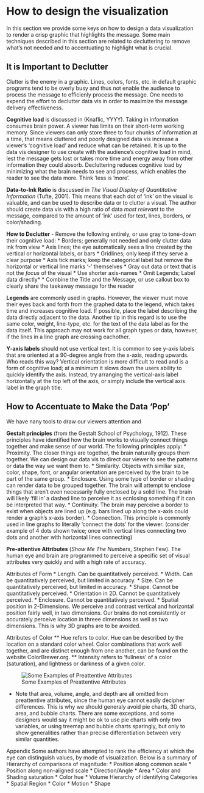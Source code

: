 # How to design the visualization

In this section we provide some keys on how to design a data visualization to render a crisp graphic that highlights the message.
Some main techniques described in this section are related to decluttering to remove what's not needed and to accentuating to highlight what is crucial.

## It is Important to Declutter

Clutter is the enemy in a graphic. Lines, colors, fonts, etc. in default graphic programs tend to be overly busy and thus not enable the audience to process the message to efficienly process the message. One needs to expend the effort to declutter data vis in order to maximize the message delivery effectiveness.

**Cognitive load** is discussed in (Knaflic, YYYY). Taking in information consumes brain power. A viewer has limits on their short-term working memory. Since viewers can only store three to four chunks of information at a time, that means cluttered and poorly designed data vis increase a viewer's 'cognitive load' and reduce what can be retained. It is up to the data vis designer to use create with the audience's cognitive load in mind, lest the message gets lost or takes more time and energy away from other information they could absorb. Decluttering reduces cognitive load by minimizing what the brain needs to see and process, which enables the reader to see the data more. Think 'less is 'more'.

**Data-to-Ink Ratio** is discussed in *The Visual Display of Quantitative Information* (Tufte, 2001). This means that each dot of 'ink' on the visual is valuable, and can be used to describe data or to clutter a visual. The author should create data vis with a high ratio of data *most relevant* to the message, compared to the amount of 'ink' used for text, lines, borders, or color/shading.

**How to Declutter** - 	Remove the following entirely, or use gray to tone-down their cognitive load:
* Borders; generally not needed and only clutter data ink from view
* Axis lines; the eye automatically sees a line created by the vertical or horizontal labels, or bars
* Gridlines; only keep if they serve a clear purpose
* Axis tick marks; keep the categorical label but remove the horizontal or vertical line marks '-' themselves
* Gray out data or text that is not the *focus* of the visual 
* Use shorter axis-names
* Omit Legends; Label data directly* 
* Combine the Title and the Message, or use callout box to clearly share the taekaway message for the reader
		
**Legends** are commonly used in graphs. However, the viewer must move their eyes back and forth from the graphed data to the legend, which takes time and increases cognitive load. If possible, place the label describing the data directly adjacent to the data. Another tip in this regard is to use the same color, weight, line-type, etc. for the text of the data label as for the data itself. This approach may not work for all graph types or data, however, if the lines in a line graph are crossing eachother. 

**Y-axis labels** should not use vertical text. It is common to see y-axis labels that are oriented at a 90-degree angle from the x-axis, reading upwards. Who reads this way? Vertical orientation is more difficult to read and is a form of cognitive load; at a minimum it slows down the users ability to quickly identify the axis. Instead, try arranging the vertical-axis label horizontally at the top left of the axis, or simply include the vertical axis label in the graph title.
		
	
## How to Accentuate to Make the Data ‘Pop’

We have nany tools to draw our viewers attention and  

**Gestalt principles** (from the Gestalt School of Psychology, 1912). These principles have identified how the brain works to visually connect things together and make sense of our world. The following principles apply:
	* Proximity. The closer things are together, the brain naturally groups them together. We can design our data vis to direct our viewer to see the patterns or data the way we want them to.
	* Similarity. Objects with similiar size, color, shape, font, or angular orientation are perceived by the brain to be part of the same group. 
	* Enclosure. Using some type of border or shading can render data to be grouped together. The brain will attempt to enclose things that aren't even necessarily fully enclosed by a solid line. The brain will likely 'fill in' a dashed line to perceive it as ecnlosing something if it can be interpreted that way. 
	* Continuity.  The brain may perceive a border to exist when objects are lined up (e.g. bars lined up along the x-axis could render a graph's x-axis border).
	* Connection. This principle is commonly used in line graphs to literally 'connect the dots' for the viewer. (consider example of 4 dots  shown twice; once with vertical lines connecting two dots and another with horizontal lines connecting)
	
**Pre-attentive Attributes** (*Show Me The Numbers*, Stephen Few). The human eye and brain are programmed to perceive a specific set of visual attributes very quickly and with a high rate of accuracy.
	
Attributes of Form
* Length. Can be quantitatively perceived.
* Width. Can be quantitatively perceived, but limited in accuracy.
* Size. Can be quantitatively perceived, but limited in accuracy.
* Shape. Cannot be quantitatively perceived.
* Orientation in 2D. Cannot be quantitatively perceived.
* Enclosure. Cannot be quantitatively perceived.
* Spatial position in 2-Dimensions. We perceive and contrast vertical and horizontal position fairly well, in two dimensions. Our brains do not consistently or accurately perceive location in threee dimensions as well as two dimensions. This is why 3D graphs are to be avoided.
	
Attributes of Color
		** Hue refers to color. Hue can be described by the location on a standard color wheel. Color combinations that work well together, and are distinct enough from one another, can be found on the website ColorBrewer.org.
		** Intensity refers to 'fullness' of a color (saturation), and lightness or darkness of a given color.
		
![Some Examples of Preattentive Attributes](pictures/PAA.png)
	
				
* Note that area, volume, angle, and depth are all omitted from preattentive attributes, since the human eye cannot easily decipher differences. This is why we should generaly avoid pie charts, 3D charts, area, and bubble charts. There are some exceptions, and some designers would say it might be ok to use pie charts with only two variables, or using treemap and bubble charts sparingly, but only to show generalities rather than precise differentiation between very similar quantities.

Appendix
Some authors have attempted to rank the efficiency at which the eye can distinguish values, by mode of visualization.
Below is a summary of Hierarchy of comparisons of magnitude:
* Position along common scale
* Position along non-aligned scale
* Direction/Angle
* Area
* Color and Shading saturation
* Color hue
* Volume
Hierarchy of identifying Categories
* Spatial Region
* Color
* Motion
		* Shape
